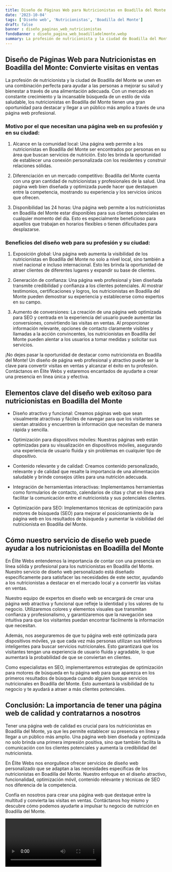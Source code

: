```yaml
---
title: Diseño de Páginas Web para Nutricionistas en Boadilla del Monte
date: '2023-10-04'
tags: ['Diseño web', 'Nutricionistas', 'Boadilla del Monte']
draft: false
banner : diseño_paginas_web_nutricionistas
fondoBanner : diseño_pagina_web_boadilladelmonte.webp
summary: La profesión de nutricionista y la ciudad de Boadilla del Monte se unen en una combinación perfecta para ayudar a las personas a mejorar su salud y bienestar a través de una alimentación adecuada. Con un mercado en constante crecimiento y la incansable búsqueda de un estilo de vida saludable, los nutricionistas en Boadilla del Monte tienen una gran oportunidad para destacar y llegar a un público más amplio a través de una página web profesional.
---
```


## Diseño de Páginas Web para Nutricionistas en Boadilla del Monte: Convierte visitas en ventas

La profesión de nutricionista y la ciudad de Boadilla del Monte se unen en una combinación perfecta para ayudar a las personas a mejorar su salud y bienestar a través de una alimentación adecuada. Con un mercado en constante crecimiento y la incansable búsqueda de un estilo de vida saludable, los nutricionistas en Boadilla del Monte tienen una gran oportunidad para destacar y llegar a un público más amplio a través de una página web profesional.

### Motivo por el que necesitan una página web en su profesión y en su ciudad:

1. Alcance en la comunidad local: Una página web permite a los nutricionistas en Boadilla del Monte ser encontrados por personas en su área que buscan servicios de nutrición. Esto les brinda la oportunidad de establecer una conexión personalizada con los residentes y construir relaciones sólidas.

2. Diferenciación en un mercado competitivo: Boadilla del Monte cuenta con una gran cantidad de nutricionistas y profesionales de la salud. Una página web bien diseñada y optimizada puede hacer que destaquen entre la competencia, mostrando su experiencia y los servicios únicos que ofrecen.

3. Disponibilidad las 24 horas: Una página web permite a los nutricionistas en Boadilla del Monte estar disponibles para sus clientes potenciales en cualquier momento del día. Esto es especialmente beneficioso para aquellos que trabajan en horarios flexibles o tienen dificultades para desplazarse.

### Beneficios del diseño web para su profesión y su ciudad:

1. Exposición global: Una página web aumenta la visibilidad de los nutricionistas en Boadilla del Monte no solo a nivel local, sino también a nivel nacional e incluso internacional. Esto les brinda la oportunidad de atraer clientes de diferentes lugares y expandir su base de clientes.

2. Generación de confianza: Una página web profesional y bien diseñada transmite credibilidad y confianza a los clientes potenciales. Al mostrar testimonios, certificaciones y logros, los nutricionistas en Boadilla del Monte pueden demostrar su experiencia y establecerse como expertos en su campo.

3. Aumento de conversiones: La creación de una página web optimizada para SEO y centrada en la experiencia del usuario puede aumentar las conversiones, convirtiendo las visitas en ventas. Al proporcionar información relevante, opciones de contacto claramente visibles y llamadas a la acción convincentes, los nutricionistas en Boadilla del Monte pueden alentar a los usuarios a tomar medidas y solicitar sus servicios.

¡No dejes pasar la oportunidad de destacar como nutricionista en Boadilla del Monte! Un diseño de página web profesional y atractivo puede ser la clave para convertir visitas en ventas y alcanzar el éxito en tu profesión. Contáctanos en Élite Webs y estaremos encantados de ayudarte a crear una presencia en línea única y efectiva.

<GifSeo />

<Cta />

## Elementos clave del diseño web exitoso para nutricionistas en Boadilla del Monte

- Diseño atractivo y funcional: Creamos páginas web que sean visualmente atractivas y fáciles de navegar para que los visitantes se sientan atraídos y encuentren la información que necesitan de manera rápida y sencilla.

- Optimización para dispositivos móviles: Nuestras páginas web están optimizadas para su visualización en dispositivos móviles, asegurando una experiencia de usuario fluida y sin problemas en cualquier tipo de dispositivo.

- Contenido relevante y de calidad: Creamos contenido personalizado, relevante y de calidad que resalte la importancia de una alimentación saludable y brinde consejos útiles para una nutrición adecuada.

- Integración de herramientas interactivas: Implementamos herramientas como formularios de contacto, calendarios de citas y chat en línea para facilitar la comunicación entre el nutricionista y sus potenciales clientes.

- Optimización para SEO: Implementamos técnicas de optimización para motores de búsqueda (SEO) para mejorar el posicionamiento de la página web en los resultados de búsqueda y aumentar la visibilidad del nutricionista en Boadilla del Monte.

## Cómo nuestro servicio de diseño web puede ayudar a los nutricionistas en Boadilla del Monte

En Élite Webs entendemos la importancia de contar con una presencia en línea sólida y profesional para los nutricionistas en Boadilla del Monte. Nuestro servicio de diseño web personalizado está diseñado específicamente para satisfacer las necesidades de este sector, ayudando a los nutricionistas a destacar en el mercado local y a convertir las visitas en ventas.

Nuestro equipo de expertos en diseño web se encargará de crear una página web atractiva y funcional que refleje la identidad y los valores de tu negocio. Utilizaremos colores y elementos visuales que transmitan confianza y profesionalismo, y garantizaremos que la navegación sea intuitiva para que los visitantes puedan encontrar fácilmente la información que necesitan.

Además, nos aseguraremos de que tu página web esté optimizada para dispositivos móviles, ya que cada vez más personas utilizan sus teléfonos inteligentes para buscar servicios nutricionales. Esto garantizará que los visitantes tengan una experiencia de usuario fluida y agradable, lo que aumentará la probabilidad de que se conviertan en clientes.

Como especialistas en SEO, implementaremos estrategias de optimización para motores de búsqueda en tu página web para que aparezca en los primeros resultados de búsqueda cuando alguien busque servicios nutricionales en Boadilla del Monte. Esto aumentará la visibilidad de tu negocio y te ayudará a atraer a más clientes potenciales.

## Conclusión: La importancia de tener una página web de calidad y contratarnos a nosotros

Tener una página web de calidad es crucial para los nutricionistas en Boadilla del Monte, ya que les permite establecer su presencia en línea y llegar a un público más amplio. Una página web bien diseñada y optimizada no solo brinda una primera impresión positiva, sino que también facilita la comunicación con los clientes potenciales y aumenta la credibilidad del nutricionista.

En Élite Webs nos enorgullece ofrecer servicios de diseño web personalizado que se adaptan a las necesidades específicas de los nutricionistas en Boadilla del Monte. Nuestro enfoque en el diseño atractivo, funcionalidad, optimización móvil, contenido relevante y técnicas de SEO nos diferencia de la competencia.

Confía en nosotros para crear una página web que destaque entre la multitud y convierta las visitas en ventas. Contáctanos hoy mismo y descubre cómo podemos ayudarte a impulsar tu negocio de nutrición en Boadilla del Monte.

<Video />

<CtaBot job='Nutricionistas' city='Boadilla del Monte'/>

<Gmaps query='Boadilla del Monte+españa+maps' />